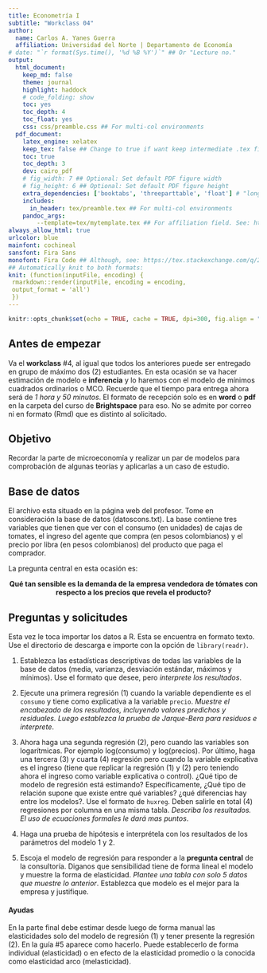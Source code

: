 ```yaml
---
title: Econometría I
subtitle: "Workclass 04"
author:
  name: Carlos A. Yanes Guerra
  affiliation: Universidad del Norte | Departamento de Economía
# date: "`r format(Sys.time(), '%d %B %Y')`" ## Or "Lecture no."
output: 
  html_document:
    keep_md: false
    theme: journal
    highlight: haddock
    # code_folding: show
    toc: yes
    toc_depth: 4
    toc_float: yes
    css: css/preamble.css ## For multi-col environments
  pdf_document:
    latex_engine: xelatex
    keep_tex: false ## Change to true if want keep intermediate .tex file
    toc: true
    toc_depth: 3
    dev: cairo_pdf
    # fig_width: 7 ## Optional: Set default PDF figure width
    # fig_height: 6 ## Optional: Set default PDF figure height
    extra_dependencies: ['booktabs', 'threeparttable', 'float'] # "longtable"
    includes:
      in_header: tex/preamble.tex ## For multi-col environments
    pandoc_args:
        --template=tex/mytemplate.tex ## For affiliation field. See: https://bit.ly/2T191uZ
always_allow_html: true
urlcolor: blue
mainfont: cochineal
sansfont: Fira Sans
monofont: Fira Code ## Although, see: https://tex.stackexchange.com/q/294362
## Automatically knit to both formats:
knit: (function(inputFile, encoding) {
 rmarkdown::render(inputFile, encoding = encoding, 
 output_format = 'all') 
 })
---
```


```r
knitr::opts_chunk$set(echo = TRUE, cache = TRUE, dpi=300, fig.align = "center")
```

## Antes de empezar

Va el **workclass** \#4, al igual que todos los anteriores puede ser entregado en grupo de máximo dos (2) estudiantes. En esta ocasión se va hacer estimación de modelo e **inferencia** y lo haremos con el modelo de mínimos cuadrados ordinarios o MCO. Recuerde que el tiempo para entrega ahora será de _1 hora y 50 minutos_. El formato de recepción solo es en **word** o **pdf** en la carpeta del curso de **Brightspace** para eso. No se admite por correo ni en formato (Rmd) que es distinto al solicitado.

## Objetivo

Recordar la parte de microeconomía y realizar un par de modelos para comprobación de algunas teorías y aplicarlas a un caso de estudio.

## Base de datos

El archivo esta situado en la página web del profesor. Tome en consideración la base de datos (datoscons.txt). La base contiene tres variables que tienen que ver con el consumo (en unidades) de cajas de tomates, el ingreso del agente que compra (en pesos colombianos) y el precio por libra (en pesos colombianos) del producto que paga el comprador.

La pregunta central en esta ocasión es:

<center>**Qué tan sensible es la demanda de la empresa vendedora de tómates con respecto a los precios que revela el producto?**</center>

\newpage

## Preguntas y solicitudes

Esta vez le toca importar los datos a R. Esta se encuentra en formato texto. Use el directorio de descarga e importe con la opción de `library(readr)`.

1. Establezca las estadísticas descriptivas de todas las variables de la base de datos (media, varianza, desviación estándar, máximos y mínimos). Use el formato que desee, pero *interprete los resultados*. 

2. Ejecute una primera regresión (1) cuando la variable dependiente es el `consumo` y tiene como explicativa a la variable `precio`. *Muestre el encabezado de los resultados, incluyendo valores predichos y residuales. Luego establezca la prueba de Jarque-Bera para residuos e interprete*. 

3. Ahora haga una segunda regresión (2), pero cuando las variables son logarítmicas. Por ejemplo log(consumo) y log(precios). Por último, haga una tercera (3) y cuarta (4) regresión pero cuando la variable explicativa es el ingreso (tiene que replicar la regresión (1) y (2) pero teniendo ahora el ingreso como variable explicativa o control). ¿Qué tipo de modelo de regresión está estimando? Específicamente, ¿Qué tipo de relación supone que existe entre qué variables? ¿qué diferencias hay entre los modelos?. Use el formato de `huxreg`. Deben salirle en total (4) regresiones por columna en una misma tabla. *Describa los resultados. El uso de ecuaciones formales le dará mas puntos*.

4. Haga una prueba de hipótesis e interprétela con los resultados de los parámetros del modelo 1 y 2.

5. Escoja el modelo de regresión para responder a la **pregunta central** de la consultoría. Diganos que sensibilidad tiene de forma lineal el modelo y muestre la forma de elasticidad. *Plantee una tabla con solo 5 datos que muestre lo anterior*. Establezca que modelo es el mejor para la empresa y justifique.

#### Ayudas
En la parte final debe estimar desde luego de forma manual las elasticidades solo del modelo de regresión (1) y tener presente la regresión (2). En la guía \#5 aparece como hacerlo. Puede establecerlo de forma individual (elasticidad) o en efecto de la elasticidad promedio o la conocida como elasticidad arco (melasticidad). 
